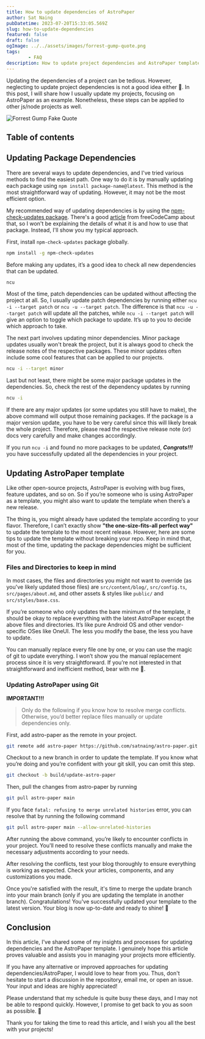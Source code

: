 ```yaml
---
title: How to update dependencies of AstroPaper
author: Sat Naing
pubDatetime: 2023-07-20T15:33:05.569Z
slug: how-to-update-dependencies
featured: false
draft: false
ogImage: ../../assets/images/forrest-gump-quote.png
tags:
        - FAQ
description: How to update project dependencies and AstroPaper template.
---
```


Updating the dependencies of a project can be tedious. However, neglecting to update project dependencies is not a good idea either 😬. In this post, I will share how I usually update my projects, focusing on AstroPaper as an example. Nonetheless, these steps can be applied to other js/node projects as well.

![Forrest Gump Fake Quote](@/assets/images/forrest-gump-quote.png)

## Table of contents

## Updating Package Dependencies

There are several ways to update dependencies, and I've tried various methods to find the easiest path. One way to do it is by manually updating each package using `npm install package-name@latest`. This method is the most straightforward way of updating. However, it may not be the most efficient option.

My recommended way of updating dependencies is by using the [npm-check-updates package](https://www.npmjs.com/package/npm-check-updates). There's a good [article](https://www.freecodecamp.org/news/how-to-update-npm-dependencies/) from freeCodeCamp about that, so I won't be explaining the details of what it is and how to use that package. Instead, I'll show you my typical approach.

First, install `npm-check-updates` package globally.

```bash
npm install -g npm-check-updates
```

Before making any updates, it’s a good idea to check all new dependencies that can be updated.

```bash
ncu
```

Most of the time, patch dependencies can be updated without affecting the project at all. So, I usually update patch dependencies by running either `ncu -i --target patch` or `ncu -u --target patch`. The difference is that `ncu -u --target patch` will update all the patches, while `ncu -i --target patch` will give an option to toggle which package to update. It’s up to you to decide which approach to take.

The next part involves updating minor dependencies. Minor package updates usually won't break the project, but it is always good to check the release notes of the respective packages. These minor updates often include some cool features that can be applied to our projects.

```bash
ncu -i --target minor
```

Last but not least, there might be some major package updates in the dependencies. So, check the rest of the dependency updates by running

```bash
ncu -i
```

If there are any major updates (or some updates you still have to make), the above command will output those remaining packages. If the package is a major version update, you have to be very careful since this will likely break the whole project. Therefore, please read the respective release note (or) docs very carefully and make changes accordingly.

If you run `ncu -i` and found no more packages to be updated, _**Congrats!!!**_ you have successfully updated all the dependencies in your project.

## Updating AstroPaper template

Like other open-source projects, AstroPaper is evolving with bug fixes, feature updates, and so on. So if you’re someone who is using AstroPaper as a template, you might also want to update the template when there’s a new release.

The thing is, you might already have updated the template according to your flavor. Therefore, I can’t exactly show **"the one-size-fits-all perfect way"** to update the template to the most recent release. However, here are some tips to update the template without breaking your repo. Keep in mind that, most of the time, updating the package dependencies might be sufficient for you.

### Files and Directories to keep in mind

In most cases, the files and directories you might not want to override (as you've likely updated those files) are `src/content/blog/`, `src/config.ts`, `src/pages/about.md`, and other assets & styles like `public/` and `src/styles/base.css`.

If you’re someone who only updates the bare minimum of the template, it should be okay to replace everything with the latest AstroPaper except the above files and directories. It’s like pure Android OS and other vendor-specific OSes like OneUI. The less you modify the base, the less you have to update.

You can manually replace every file one by one, or you can use the magic of git to update everything. I won’t show you the manual replacement process since it is very straightforward. If you’re not interested in that straightforward and inefficient method, bear with me 🐻.

### Updating AstroPaper using Git

**IMPORTANT!!!**

> Only do the following if you know how to resolve merge conflicts. Otherwise, you’d better replace files manually or update dependencies only.

First, add astro-paper as the remote in your project.

```bash
git remote add astro-paper https://github.com/satnaing/astro-paper.git
```

Checkout to a new branch in order to update the template. If you know what you’re doing and you’re confident with your git skill, you can omit this step.

```bash
git checkout -b build/update-astro-paper
```

Then, pull the changes from astro-paper by running

```bash
git pull astro-paper main
```

If you face `fatal: refusing to merge unrelated histories` error, you can resolve that by running the following command

```bash
git pull astro-paper main --allow-unrelated-histories
```

After running the above command, you’re likely to encounter conflicts in your project. You'll need to resolve these conflicts manually and make the necessary adjustments according to your needs.

After resolving the conflicts, test your blog thoroughly to ensure everything is working as expected. Check your articles, components, and any customizations you made.

Once you're satisfied with the result, it's time to merge the update branch into your main branch (only if you are updating the template in another branch). Congratulations! You've successfully updated your template to the latest version. Your blog is now up-to-date and ready to shine! 🎉

## Conclusion

In this article, I've shared some of my insights and processes for updating dependencies and the AstroPaper template. I genuinely hope this article proves valuable and assists you in managing your projects more efficiently.

If you have any alternative or improved approaches for updating dependencies/AstroPaper, I would love to hear from you. Thus, don't hesitate to start a discussion in the repository, email me, or open an issue. Your input and ideas are highly appreciated!

Please understand that my schedule is quite busy these days, and I may not be able to respond quickly. However, I promise to get back to you as soon as possible. 😬

Thank you for taking the time to read this article, and I wish you all the best with your projects!
